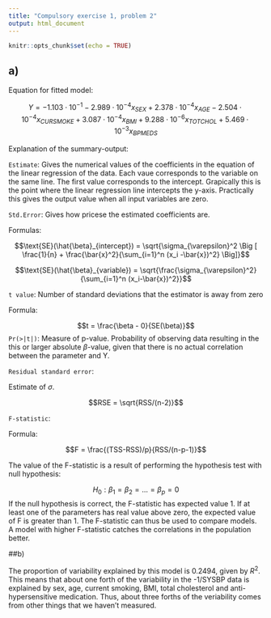 ```yaml
---
title: "Compulsory exercise 1, problem 2"
output: html_document
---
```


```r
knitr::opts_chunk$set(echo = TRUE)
```

## a)

Equation for fitted model:

$$Y = -1.103 \cdot 10^{-1} - 2.989 \cdot 10^{-4}x_{SEX} + 2.378 \cdot 10^{-4}x_{AGE} - 2.504 \cdot 10^{-4}x_{CURSMOKE} + 3.087 \cdot 10^{-4}x_{BMI} + 9.288 \cdot 10^{-6}x_{TOTCHOL} + 5.469 \cdot 10^{-3}x_{BPMEDS}$$

Explanation of the summary-output:

`Estimate`: Gives the numerical values of the coefficients in the equation of the linear regression of the data. Each vaue corresponds to the variable on the same line. The first value corresponds to the intercept. Grapically this is the point where the linear regression line intercepts the y-axis. Practically this gives the output value when all input variables are zero. 

`Std.Error`: Gives how pricese the estimated coefficients are.

Formulas:

$$\text{SE}(\hat{\beta}_{intercept}) = \sqrt{\sigma_{\varepsilon}^2 \Big [ \frac{1}{n} + \frac{\bar{x}^2}{\sum_{i=1}^n (x_i -\bar{x})^2} \Big]}$$

$$\text{SE}(\hat{\beta}_{variable}) = \sqrt{\frac{\sigma_{\varepsilon}^2}{\sum_{i=1}^n (x_i-\bar{x})^2}}$$

`t value`: Number of standard deviations that the estimator is away from zero

Formula:

$$t = \frac{\beta - 0}{SE(\beta)}$$
`Pr(>|t|)`: Measure of p-value. Probability of observing data resulting in the this or larger absolute $\beta$-value, given that there is no actual correlation between the parameter and Y. 

`Residual standard error`:

Estimate of $\sigma$. 

$$RSE = \sqrt{RSS/(n-2)}$$

`F-statistic`:

Formula:

$$F = \frac{(TSS-RSS)/p}{RSS/(n-p-1)}$$

The value of the F-statistic is a result of performing the hypothesis test with null hypothesis:

$$H_0: \beta_1 = \beta_2 = ... = \beta_p = 0$$
If the null hypothesis is correct, the F-statistic has expected value 1. If at least one of the parameters has real value above zero, the expected value of F is greater than 1. The F-statistic can thus be used to compare models. A model with higher F-statistic catches the correlations in the population better. 

##b)

The proportion of variability explained by this model is 0.2494, given by $R^2$. This means that about one forth of the variability in the -1/SYSBP data is explained by sex, age, current smoking, BMI, total cholesterol and anti-hypersensitive medication. Thus, about three forths of the veriability comes from other things that we haven't measured.

